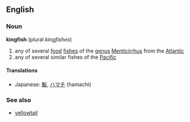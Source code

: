 ==English==
===Noun===
'''kingfish'''  (plural ''kingfishes'')

#any of several [[food]] [[fishes]] of the [[genus]] [[Menticirrhus]] from the [[Atlantic]]
#any of several similar fishes of the [[Pacific]]

====Translations====
*Japanese: [[魬]], [[ハマチ]] (hamachi)

===See also===
*[[yellowtail]]<!-- may be a synonym -->